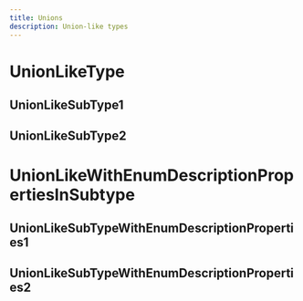 ```yaml
---
title: Unions
description: Union-like types
---
```


# UnionLikeType

<ApiType apiKey="test" type="UnionLike" />

## UnionLikeSubType1

<ApiType apiKey="test" type="UnionLikeSubType1" />

## UnionLikeSubType2

<ApiType apiKey="test" type="UnionLikeSubType2" />

# UnionLikeWithEnumDescriptionPropertiesInSubtype

<ApiType apiKey="test" type="UnionLikeWithEnumDescriptionPropertiesInSubtype" />

## UnionLikeSubTypeWithEnumDescriptionProperties1

<ApiType apiKey="test" type="UnionLikeSubTypeWithEnumDescriptionProperties1" />

## UnionLikeSubTypeWithEnumDescriptionProperties2

<ApiType apiKey="test" type="UnionLikeSubTypeWithEnumDescriptionProperties2" />
